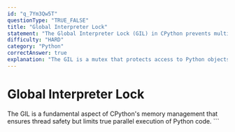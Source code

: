 ```yaml
---
id: "q_7Ym3Qw5T"
questionType: "TRUE_FALSE"
title: "Global Interpreter Lock"
statement: "The Global Interpreter Lock (GIL) in CPython prevents multiple native threads from executing Python bytecode simultaneously."
difficulty: "HARD"
category: "Python"
correctAnswer: true
explanation: "The GIL is a mutex that protects access to Python objects, preventing multiple threads from executing Python bytecode at once. This means CPU-bound multi-threaded programs don't benefit from multiple cores, though I/O-bound programs can still benefit from threading."
---
```


# Global Interpreter Lock

The GIL is a fundamental aspect of CPython's memory management that ensures thread safety but limits true parallel execution of Python code.
\`\`\`
